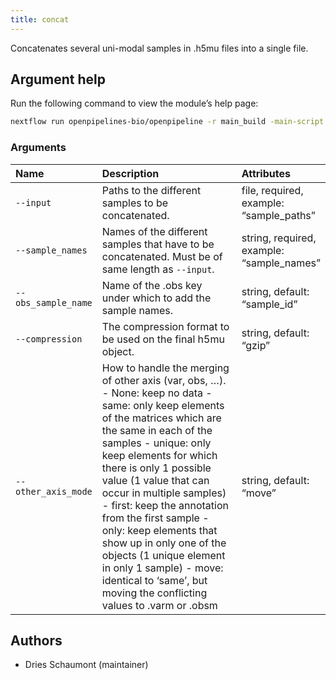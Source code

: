 ```yaml
---
title: concat
---
```


Concatenates several uni-modal samples in .h5mu files into a single file.


## Argument help

Run the following command to view the module's help page:
```bash
nextflow run openpipelines-bio/openpipeline -r main_build -main-script target/nextflow/integrate/concat/main.nf --help
```

### Arguments



:::{.column-body-outset}
|Name                |Description                                                                                                                                                                                                                                                                                                                                                                                                                                                                                                                       |Attributes                                |
|:-------------------|:---------------------------------------------------------------------------------------------------------------------------------------------------------------------------------------------------------------------------------------------------------------------------------------------------------------------------------------------------------------------------------------------------------------------------------------------------------------------------------------------------------------------------------|:-----------------------------------------|
|`--input`           |Paths to the different samples to be concatenated.                                                                                                                                                                                                                                                                                                                                                                                                                                                                                |file, required, example: "sample_paths"   |
|`--sample_names`    |Names of the different samples that have to be concatenated. Must be of same length as `--input`.                                                                                                                                                                                                                                                                                                                                                                                                                                 |string, required, example: "sample_names" |
|`--obs_sample_name` |Name of the .obs key under which to add the sample names.                                                                                                                                                                                                                                                                                                                                                                                                                                                                         |string, default: "sample_id"              |
|`--compression`     |The compression format to be used on the final h5mu object.                                                                                                                                                                                                                                                                                                                                                                                                                                                                       |string, default: "gzip"                   |
|`--other_axis_mode` |How to handle the merging of other axis (var, obs, ...).  - None: keep no data  - same: only keep elements of the matrices which are the same in each of the samples  - unique: only keep elements for which there is only 1 possible value (1 value that can occur in multiple samples)  - first: keep the annotation from the first sample  - only: keep elements that show up in only one of the objects (1 unique element in only 1 sample)  - move: identical to 'same', but moving the conflicting values to .varm or .obsm |string, default: "move"                   |
:::

## Authors

 * Dries Schaumont  (maintainer)
